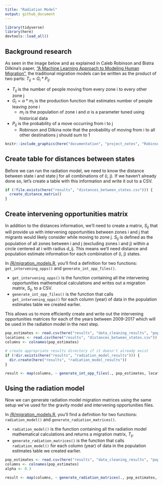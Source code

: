 ```yaml
---
title: "Radiation Model"
output: github_document
---
```

```r
library(tidyverse)
library(here)
devtools::load_all()
```

## Background research

As seen in the image below and as explained in Caleb Robinson and Bistra Dilkina's paper, ["A Machine Learning Approach to Modeling Human Migration"](https://doi.org/10.1145/3209811.3209868), the traditional migration models can be written as the product of two parts: $T_{ij} = G_i * P_{ij}$. 

  * $T_{ij}$ is the number of people moving from every zone i to every other zone j
  * $G_i = \alpha * m_i$ is the production function that estimates number of people leaving zone i
    * $m_i$ is the population of zone i and $\alpha$ is a parameter tuned using historical data
  * $P_{ij}$ is the probability of a move occurring from i to j
    * Robinson and Dilkina note that the probability of moving from i to all other destinations j should sum to 1

```r
knitr::include_graphics(here("documentation", "project_notes", "Robinson_and_Dilkina_Table_1.PNG"))
```

## Create table for distances between states

Before we can run the radiation model, we need to know the distance between state i and state j for all combinations of (i, j). If we haven't already done so, let's create a table with this information and write it out to a CSV.

```r
if (!file.exists(here("results", "distances_between_states.csv"))) {
  create_distance_matrix()
}
```

## Create intervening opportunities matrix

In addition to the distances information, we'll need to create a matrix, $S_{ij}$ that will provide us with intervening opportunities between zones i and j that migrants would likely consider while moving to zone j. $S_{ij}$ is defined as the population of all zones between i and j (excluding zones i and j) within a circle centered at i with radius d_ij. This means we'll need distance and population estimate information for each combination of (i, j) states.

In [/R/migration_models.R](https://github.com/ST541-Fall2020/ruangroc_project_migration/blob/main/R/migration_models.R), you'll find a definition for two functions: `get_intervening_opps()` and `generate_int_opp_files()`. 

  * `get_intervening_opps()` is the function containing all the intervening opportunities mathematical calculations and writes out a migration matrix, $S_{ij}$, to a CSV.
  * `generate_int_opp_files()` is the function that calls `get_intervening_opps()` for each column (year) of data in the population estimates table we created earlier. 

This allows us to more efficiently create and write out the intervening opportunities matrices for each of the years between 2009-2017 which will be used in the radiation model in the next step.
```r
pop_estimates <- read.csv(here("results", "data_cleaning_results", "population_estimates.csv"))
locations <- read.csv(here("results", "distances_between_states.csv"))
columns <- colnames(pop_estimates)

# create appropriate results directory if it doesn't already exist
if (!dir.exists(here("results", "radiation_model_results"))) {
  dir.create(here("results", "radiation_model_results"))
}

result <- map(columns, ~ generate_int_opp_files(., pop_estimates, locations))
```


## Using the radiation model

Now we can generate radiation model migration matrices using the same setup we've used for the gravity model and intervening opportunities files.

In [/R/migration_models.R](https://github.com/ST541-Fall2020/ruangroc_project_migration/blob/main/R/migration_models.R), you'll find a definition for two functions: `radiation_model()` and `generate_radiation_matrices()`. 

  * `radiation_model()` is the function containing all the radiation model mathematical calculations and returns a migration matrix, $T_{ij}$.
  * `generate_radiation_matrices()` is the function that calls `radiation_model()` for each column (year) of data in the population estimates table we created earlier. 
  
```r
pop_estimates <- read.csv(here("results", "data_cleaning_results", "population_estimates.csv"))
columns <- colnames(pop_estimates)
alpha <- 0.3

result <- map(columns, ~ generate_radiation_matrices(., pop_estimates, alpha))
```

